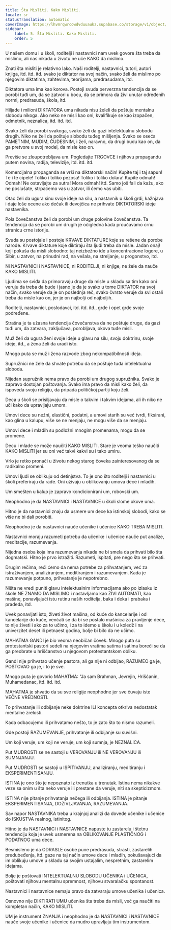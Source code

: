 ```yaml
---
title: Šta Misliti. Kako Misliti.
locale: sr
statusTranslation: automatic
coverImage: https://lhvmrqwrcowdvduuaukz.supabase.co/storage/v1/object/public/strapi-uploads/small_cover-educacion-fundamental.webp-2d51a7828a2b1309555be27f7e2a61a0.webp
sidebar:
    label: 5. Šta Misliti. Kako Misliti.
    order: 5
---
```

U našem domu i u školi, roditelji i nastavnici nam uvek govore šta treba da mislimo, ali nas nikada u životu ne uče KAKO da mislimo.

Znati šta misliti je relativno lako. Naši roditelji, nastavnici, tutori, autori knjiga, itd. itd. itd. svako je diktator na svoj način, svako želi da mislimo po njegovim diktatima, zahtevima, teorijama, predrasudama, itd.

Diktatora uma ima kao korova. Postoji svuda perverzna tendencija da se porobi tuđi um, da se zatvori u bocu, da se primora da živi unutar određenih normi, predrasuda, škola, itd.

Hiljade i milioni DIKTATORA uma nikada nisu želeli da poštuju mentalnu slobodu nikoga. Ako neko ne misli kao oni, kvalifikuje se kao izopačen, odmetnik, neznalica, itd. itd. itd.

Svako želi da porobi svakoga, svako želi da gazi intelektualnu slobodu drugih. Niko ne želi da poštuje slobodu tuđeg mišljenja. Svako se oseća PAMETNIM, MUDIM, ČUDESNIM, i želi, naravno, da drugi budu kao on, da ga pretvore u svoj model, da misle kao on.

Previše se zloupotrebljava um. Pogledajte TRGOVCE i njihovu propagandu putem novina, radija, televizije, itd. itd. itd.

Komercijalna propaganda se vrši na diktatorski način! Kupite taj i taj sapun! Te i te cipele! Toliko i toliko pezosa! Toliko i toliko dolara! Kupite odmah! Odmah! Ne ostavljajte za sutra! Mora odmah! itd. Samo još fali da kažu, ako ne poslušate, strpaćemo vas u zatvor, ili ćemo vas ubiti.

Otac želi da ugura sinu svoje ideje na silu, a nastavnik u školi grdi, kažnjava i daje loše ocene ako dečak ili devojčica ne prihvate DIKTATORSKI ideje nastavnika.

Pola čovečanstva želi da porobi um druge polovine čovečanstva. Ta tendencija da se porobi um drugih je očigledna kada proučavamo crnu stranicu crne istorije.

Svuda su postojale i postoje KRVAVE DIKTATURE koje su rešene da porobe narode. Krvave diktature koje diktiraju šta ljudi treba da misle. Jadan onaj! koji pokuša da misli slobodno: taj neizbežno ide u koncentracione logore, u Sibir, u zatvor, na prinudni rad, na vešala, na streljanje, u progonstvo, itd.

Ni NASTAVNICI i NASTAVNICE, ni RODITELJI, ni knjige, ne žele da nauče KAKO MISLITI.

Ljudima se sviđa da primoravaju druge da misle u skladu sa tim kako oni veruju da treba da bude i jasno je da je svako u tome DIKTATOR na svoj način, svako veruje da je on poslednja reč, svako čvrsto veruje da svi ostali treba da misle kao on, jer je on najbolji od najboljih.

Roditelji, nastavnici, poslodavci, itd. itd. itd., grde i opet grde svoje podređene.

Strašna je ta užasna tendencija čovečanstva da ne poštuje druge, da gazi tuđi um, da zatvara, zaključava, porobljava, okova tuđe misli.

Muž želi da ugura ženi svoje ideje u glavu na silu, svoju doktrinu, svoje ideje, itd., a žena želi da uradi isto.

Mnogo puta se muž i žena razvode zbog nekompatibilnosti ideja.

Supružnici ne žele da shvate potrebu da se poštuje tuđa intelektualna sloboda.

Nijedan supružnik nema pravo da porobi um drugog supružnika. Svako je zapravo dostojan poštovanja. Svako ima pravo da misli kako želi, da ispoveda svoju religiju, da pripada političkoj partiji koju želi.

Deca u školi se prisiljavaju da misle o takvim i takvim idejama, ali ih niko ne uči kako da upravljaju umom.

Umovi dece su nežni, elastični, podatni, a umovi starih su već tvrdi, fiksirani, kao glina u kalupu, više se ne menjaju, ne mogu više da se menjaju.

Umovi dece i mladih su podložni mnogim promenama, mogu da se promene.

Decu i mlade se može naučiti KAKO MISLITI. Stare je veoma teško naučiti KAKO MISLITI jer su oni već takvi kakvi su i tako umiru.

Vrlo je retko pronaći u životu nekog starog čoveka zainteresovanog da se radikalno promeni.

Umovi ljudi se oblikuju od detinjstva. To je ono što roditelji i nastavnici u školi preferiraju da rade. Oni uživaju u oblikovanju umova dece i mladih.

Um smešten u kalup je zapravo kondicionirani um, robovski um.

Neophodno je da NASTAVNICI i NASTAVNICE u školi slome okove uma.

Hitno je da nastavnici znaju da usmere um dece ka istinskoj slobodi, kako se više ne bi dali porobiti.

Neophodno je da nastavnici nauče učenike i učenice KAKO TREBA MISLITI.

Nastavnici moraju razumeti potrebu da učenike i učenice nauče put analize, meditacije, razumevanja.

Nijedna osoba koja ima razumevanja nikada ne bi smela da prihvati bilo šta dogmatski. Hitno je prvo istražiti. Razumeti, ispitati, pre nego što se prihvati.

Drugim rečima, reći ćemo da nema potrebe za prihvatanjem, već za istraživanjem, analiziranjem, meditiranjem i razumevanjem. Kada je razumevanje potpuno, prihvatanje je nepotrebno.

Ništa ne vredi puniti glavu intelektualnim informacijama ako po izlasku iz škole NE ZNAMO DA MISLIMO i nastavljamo kao ŽIVI AUTOMATI, kao mašine, ponavljajući istu rutinu naših roditelja, baka i deka i prabaka i pradeda, itd.

Uvek ponavljati isto, živeti život mašina, od kuće do kancelarije i od kancelarije do kuće, venčati se da bi se postalo mašinica za pravljenje dece, to nije živeti i ako za to učimo, i za to idemo u školu i u koledž i na univerzitet deset ili petnaest godina, bolje bi bilo da ne učimo.

MAHATMA GANDI je bio veoma neobičan čovek. Mnogo puta su protestantski pastori sedeli na njegovim vratima satima i satima boreći se da ga preobrate u hrišćanstvo u njegovom protestantskom obliku.

Gandi nije prihvatao učenje pastora, ali ga nije ni odbijao, RAZUMEO ga je, POŠTOVAO ga je, i to je sve.

Mnogo puta je govorio MAHATMA: "Ja sam Brahman, Jevrejin, Hrišćanin, Muhamedanac, itd. itd. itd.

MAHATMA je shvatio da su sve religije neophodne jer sve čuvaju iste VEČNE VREDNOSTI.

To prihvatanje ili odbijanje neke doktrine ILI koncepta otkriva nedostatak mentalne zrelosti.

Kada odbacujemo ili prihvatamo nešto, to je zato što to nismo razumeli.

Gde postoji RAZUMEVANJE, prihvatanje ili odbijanje su suvišni.

Um koji veruje, um koji ne veruje, um koji sumnja, je NEZNALICA.

Put MUDROSTI se ne sastoji u VEROVANJU ili NE VEROVANJU ili SUMNJANJU.

Put MUDROSTI se sastoji u ISPITIVANJU, analiziranju, meditiranju i EKSPERIMENTISANJU.

ISTINA je ono što je nepoznato iz trenutka u trenutak. Istina nema nikakve veze sa onim u šta neko veruje ili prestane da veruje, niti sa skepticizmom.

ISTINA nije pitanje prihvatanja nečega ili odbijanja. ISTINA je pitanje EKSPERIMENTISANJA, DOŽIVLJAVANJA, RAZUMEVANJA.

Sav napor NASTAVNIKA treba u krajnjoj analizi da dovede učenike i učenice do ISKUSTVA realnog, istinitog.

Hitno je da NASTAVNICI i NASTAVNICE napuste tu zastarelu i štetnu tendenciju koja je uvek usmerena na OBLIKOVANJE PLASTIČNOG i PODATNOG uma dece.

Besmisleno je da ODRASLE osobe pune predrasuda, strasti, zastarelih predubeđenja, itd. gaze na taj način umove dece i mladih, pokušavajući da im oblikuju umove u skladu sa svojim ustajalim, nespretnim, zastarelim idejama.

Bolje je poštovati INTELEKTUALNU SLOBODU UČENIKA i UČENICA, poštovati njihovu mentalnu spremnost, njihovu stvaralačku spontanost.

Nastavnici i nastavnice nemaju pravo da zatvaraju umove učenika i učenica.

Osnovno nije DIKTIRATI UMU učenika šta treba da misli, već ga naučiti na kompletan način, KAKO MISLITI.

UM je instrument ZNANJA i neophodno je da NASTAVNICI i NASTAVNICE nauče svoje učenike i učenice da mudro upravljaju tim instrumentom.

